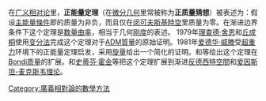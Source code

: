 {{unreferenced|time=2018-08-09T14:20:02+00:00}}
{{not|正能量}}
在[[广义相对论|广义相对论]]里，'''正能量定理'''（在[[微分几何|微分几何]]里常被称为'''正质量猜想'''）被表述为：假设[[能量條件|主能量條件]]即{{link-en|渐近平面时空|Asymptotically flat spacetime}}的质量为非负，而且仅在[[闵可夫斯基時空|闵可夫斯基時空]]里质量为零。在渐进边界条件下这个定理是[[数量曲率|数量曲率]]{{link-en|比较定理|comparison theorem}}，相当于几何[[刚度|刚度]]的表述。
1979年[[理查德·舍恩|理查德·舍恩]]和[[丘成桐|丘成桐]]使用[[变分法|变分法]]完成这个定理对于[[ADM質量|ADM質量]]的原始证明。1981年[[爱德华·威滕|爱德华·威滕]]受[[超引力|超重力]]环境下的正能量定理启发，采用[[旋量|旋量]]给出一个简化的证明。{{link-en|馬爾科姆·路德維森|Malcolm Ludvigsen}}和{{link-en|馬爾科姆·佩里|Malcolm Perry (physicist)}}等给出这个定理在[[廣義相對論中的質量|Bondi质量]]的扩展。{{link-en|加里·吉本斯|Gary Gibbons}}和[[史蒂芬·霍金|史蒂芬·霍金]]等把这个定理扩展到渐进[[反德西特空間|反德西特空間]]和[[爱因斯坦-麦克斯韦理论|爱因斯坦-麦克斯韦理论]]。


{{物理小作品}}

[[Category:廣義相對論的數學方法|Category:廣義相對論的數學方法]]